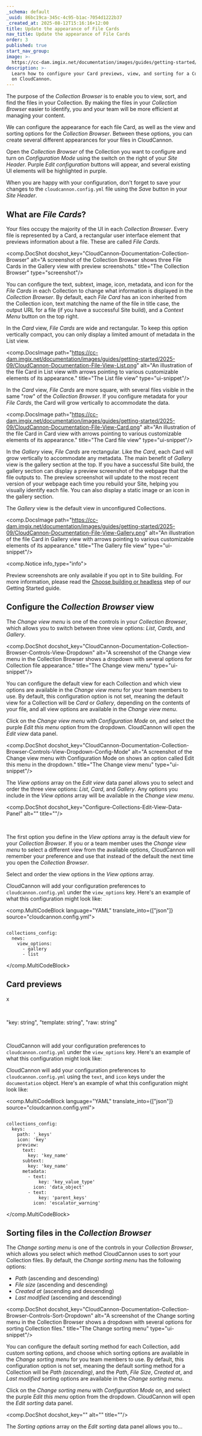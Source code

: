 ```yaml
---
_schema: default
_uuid: 86bc19ca-345c-4c95-b1ac-7054d1222b37
_created_at: 2025-08-12T15:16:16+12:00
title: Update the appearance of File Cards
nav_title: Update the appearance of File Cards
order: 3
published: true
start_nav_group:
image: >-
  https://cc-dam.imgix.net/documentation/images/guides/getting-started/guide-thumbnails/CloudCannon-Getting-Started-Thumbnail-Universal.png
description: >-
  Learn how to configure your Card previews, view, and sorting for a Collection
  on CloudCannon.
---
```

The purpose of the *Collection Browser* is to enable you to view, sort, and find the files in your Collection. By making the files in your *Collection Browser* easier to identify, you and your team will be more efficient at managing your content.

We can configure the appearance for each file Card, as well as the view and sorting options for the *Collection Browser*. Between these options, you can create several different appearances for your files in CloudCannon.

Open the *Collection Browser* of the Collection you want to configure and turn on *Configuration Mode* using the switch on the right of your *Site Header*. Purple *Edit configuration* buttons will appear, and several existing UI elements will be highlighted in purple.

When you are happy with your configuration, don't forget to save your changes to the `cloudcannon.config.yml` file using the *Save* button in your *Site Header*.

## What are *File Cards*?

Your files occupy the majority of the UI in each *Collection Browser*. Every file is represented by a Card, a rectangular user interface element that previews information about a file. These are called *File Cards*.

<comp.DocShot docshot_key="CloudCannon-Documentation-Collection-Browser" alt="A screenshot of the Collection Browser shows three File Cards in the Gallery view with preview screenshots." title="The Collection Browser" type="screenshot"/>

You can configure the text, subtext, image, icon, metadata, and icon for the *File Cards* in each Collection to change what information is displayed in the *Collection Browser*. By default, each *File Card* has an icon inherited from the Collection icon, text matching the name of the file in title case, the output URL for a file (if you have a successful Site build), and a *Context Menu* button on the top right.

In the *Card* view, *File Cards* are wide and rectangular. To keep this option vertically compact, you can only display a limited amount of metadata in the List view.

<comp.DocsImage path="https://cc-dam.imgix.net/documentation/images/guides/getting-started/2025-09/CloudCannon-Documentation-File-View-List.png" alt="An illustration of the file Card in List view with arrows pointing to various customizable elements of its appearance." title="The List file view" type="ui-snippet"/>

In the *Card* view, *File Cards* are more square, with several files visible in the same "row" of the *Collection Browser*.  If you configure metadata for your *File Cards*, the Card will grow vertically to accommodate the data.

<comp.DocsImage path="https://cc-dam.imgix.net/documentation/images/guides/getting-started/2025-09/CloudCannon-Documentation-File-View-Card.png" alt="An illustration of the file Card in Card view with arrows pointing to various customizable elements of its appearance." title="The Card file view" type="ui-snippet"/>

In the *Gallery* view, *File Cards* are rectangular. Like the *Card*, each Card will grow vertically to accommodate any metadata. The main benefit of *Gallery* view is the gallery section at the top. If you have a successful Site build, the gallery section can display a preview screenshot of the webpage that the file outputs to. The preview screenshot will update to the most recent version of your webpage each time you rebuild your Site, helping you visually identify each file. You can also display a static image or an icon in the gallery section.

The *Gallery* view is the default view in unconfigured Collections.

<comp.DocsImage path="https://cc-dam.imgix.net/documentation/images/guides/getting-started/2025-09/CloudCannon-Documentation-File-View-Gallery.png" alt="An illustration of the file Card in Gallery view with arrows pointing to various customizable elements of its appearance." title="The Gallery file view" type="ui-snippet"/>

<comp.Notice info_type="info">
  <p>Preview screenshots are only available if you opt in to Site building. For more information, please read the <a href="/documentation/guides/getting-started-with-editing/choose-building-or-headless/">Choose building or headless</a> step of our Getting Started guide.</p>
</comp.Notice>

## Configure the *Collection Browser* view

The *Change view menu* is one of the controls in your *Collection Browser*, which allows you to switch between three view options: *List*, *Cards*, and *Gallery*.

<comp.DocShot docshot_key="CloudCannon-Documentation-Collection-Browser-Controls-View-Dropdown" alt="A screenshot of the Change view menu in the Collection Browser shows a dropdown with several options for Collection file appearance." title="The Change view menu" type="ui-snippet"/>

You can configure the default view for each Collection and which view options are available in the *Change view menu* for your team members to use. By default, this configuration option is not set, meaning the default view for a Collection will be *Card* or *Gallery*, depending on the contents of your file, and all view options are available in the *Change view menu*.

Click on the *Change view menu* with *Configuration Mode* on, and select the purple *Edit this menu* option from the dropdown. CloudCannon will open the *Edit view* data panel.

<comp.DocShot docshot_key="CloudCannon-Documentation-Collection-Browser-Controls-View-Dropdown-Config-Mode" alt="A screenshot of the Change view menu with Configuration Mode on shows an option called Edit this menu in the dropdown." title="The Change view menu" type="ui-snippet"/>

The *View options* array on the *Edit view* data panel allows you to select and order the three view options: *List*, *Card*, and *Gallery*. Any options you include in the *View options* array will be available in the *Change view menu*.

<comp.DocShot docshot_key="Configure-Collections-Edit-View-Data-Panel" alt="" title=""/>

&nbsp;

The first option you define in the *View options* array is the default view for your *Collection Browser*. If you or a team member uses the *Change view menu* to select a different view from the available options, CloudCannon will remember your preference and use that instead of the default the next time you open the *Collection Browser*.

Select and order the view options in the *View options* array.

CloudCannon will add your configuration preferences to `cloudcannon.config.yml` under the `view_options` key. Here's an example of what this configuration might look like:

<comp.MultiCodeBlock language="YAML" translate_into={["json"]} source="cloudcannon.config.yml">
``````````

collections_config:
  news:
    view_options:
      - gallery
      - list

``````````
</comp.MultiCodeBlock>

## Card previews

x

&nbsp;

"key: string", "template: string", "raw: string"

&nbsp;

CloudCannon will add your configuration preferences to `cloudcannon.config.yml` under the `view_options` key. Here's an example of what this configuration might look like:

CloudCannon will add your configuration preferences to `cloudcannon.config.yml` using the `text`, and `icon` keys under the `documentation` object. Here's an example of what this configuration might look like:

<comp.MultiCodeBlock language="YAML" translate_into={["json"]} source="cloudcannon.config.yml">
``````````

collections_config:
  keys:
    path: '_keys'
    icon: 'key'
    preview:
      text:
        key: 'key_name'
      subtext:
        key: 'key_name'
      metadata:
        - text:
            key: 'key_value_type'
          icon: 'data_object'
        - text:
            key: 'parent_keys'
          icon: 'escalator_warning'

``````````
</comp.MultiCodeBlock>

## Sorting files in the *Collection Browser*

The *Change sorting menu* is one of the controls in your *Collection Browser*, which allows you select which method CloudCannon uses to sort your Collection files. By default, the *Change sorting menu* has the following options:

* *Path* (ascending and descending)
* *File size* (ascending and descending)
* *Created at* (ascending and descending)
* *Last modified* (ascending and descending)

<comp.DocShot docshot_key="CloudCannon-Documentation-Collection-Browser-Controls-Sort-Dropdown" alt="A screenshot of the Change sorting menu in the Collection Browser shows a dropdown with several options for sorting Collection files." title="The Change sorting menu" type="ui-snippet"/>

You can configure the default sorting method for each Collection, add custom sorting options, and choose which sorting options are available in the *Change sorting menu* for you team members to use. By default, this configuration option is not set, meaning the default sorting method for a Collection will be *Path (ascending)*, and the *Path*, *File Size*, *Created at*, and *Last modified* sorting options are available in the *Change sorting menu*.

Click on the *Change sorting menu* with *Configuration Mode* on, and select the purple *Edit this menu* option from the dropdown. CloudCannon will open the *Edit sorting* data panel.

<comp.DocShot docshot_key="" alt="" title=""/>

The *Sorting options* array on the *Edit sorting* data panel allows you to...